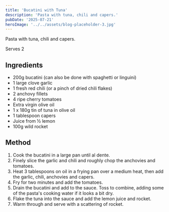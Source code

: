 ```yaml
---
title: 'Bucatini with Tuna'
description: 'Pasta with tuna, chili and capers.'
pubDate: '2025-07-21'
heroImage: '../../assets/blog-placeholder-3.jpg'
---
```


Pasta with tuna, chili and capers.

Serves 2

## Ingredients

- 200g bucatini (can also be done with spaghetti or linguini)
- 1 large clove garlic
- 1 fresh red chili (or a pinch of dried chili flakes)
- 2 anchovy fillets
- 4 ripe cherry tomatoes
- Extra virgin olive oil
- 1 x 180g tin of tuna in olive oil
- 1 tablespoon capers
- Juice from ½ lemon
- 100g wild rocket

## Method

1.  Cook the bucatini in a large pan until al dente.
2.  Finely slice the garlic and chili and roughly chop the anchovies and tomatoes.
3.  Heat 3 tablespoons on oil in a frying pan over a medium heat, then add the garlic, chili, anchovies and capers.
4.  Fry for two minutes and add the tomatoes.
5.  Drain the bucatini and add to the sauce. Toss to combine, adding some of the pasta's cooking water if it looks a bit dry.
6.  Flake the tuna into the sauce and add the lemon juice and rocket.
7.  Warm through and serve with a scattering of rocket.
